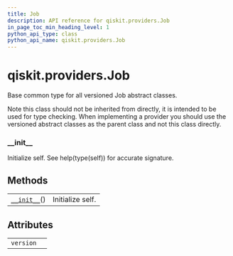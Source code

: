 ```yaml
---
title: Job
description: API reference for qiskit.providers.Job
in_page_toc_min_heading_level: 1
python_api_type: class
python_api_name: qiskit.providers.Job
---
```


# qiskit.providers.Job

<Class id="qiskit.providers.Job" isDedicatedPage={true} github="https://github.com/qiskit/qiskit/tree/stable/0.18/qiskit/providers/job.py" signature="Job">
  Base common type for all versioned Job abstract classes.

  Note this class should not be inherited from directly, it is intended to be used for type checking. When implementing a provider you should use the versioned abstract classes as the parent class and not this class directly.

  ### \_\_init\_\_

  <Function id="qiskit.providers.Job.__init__" signature="__init__()">
    Initialize self. See help(type(self)) for accurate signature.
  </Function>

  ## Methods

  |                                                                                |                  |
  | ------------------------------------------------------------------------------ | ---------------- |
  | [`__init__`](#qiskit.providers.Job.__init__ "qiskit.providers.Job.__init__")() | Initialize self. |

  ## Attributes

  |           |   |
  | --------- | - |
  | `version` |   |
</Class>

